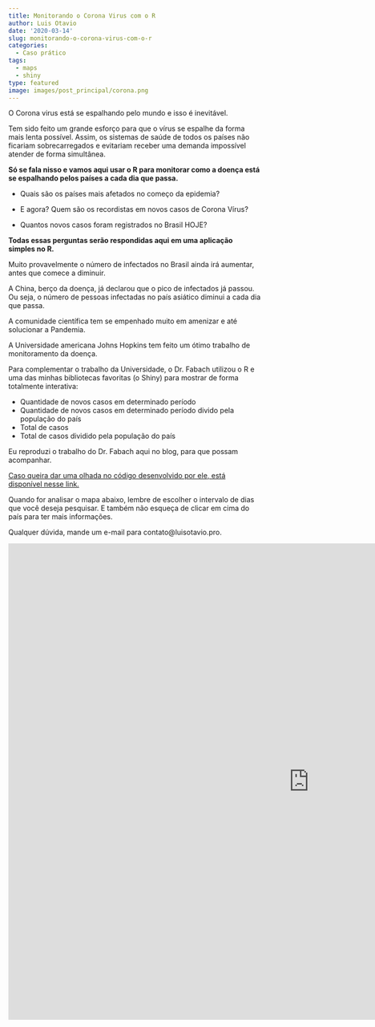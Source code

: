 ```yaml
---
title: Monitorando o Corona Virus com o R
author: Luis Otavio
date: '2020-03-14'
slug: monitorando-o-corona-virus-com-o-r
categories:
  - Caso prático
tags:
  - maps
  - shiny
type: featured
image: images/post_principal/corona.png
---
```


O Corona virus está se espalhando pelo mundo e isso é inevitável.

Tem sido feito um grande esforço para que o vírus se espalhe da forma mais lenta possível. Assim, os sistemas de saúde de todos os países não ficariam sobrecarregados e evitariam receber uma demanda impossível atender de forma simultânea.

**Só se fala nisso e vamos aqui usar o R para monitorar como a doença está se espalhando pelos países a cada dia que passa.**

- Quais são os países mais afetados no começo da epidemia?

- E agora? Quem são os recordistas em novos casos de Corona Vírus?

- Quantos novos casos foram registrados no Brasil HOJE?

**Todas essas perguntas serão respondidas aqui em uma aplicação simples no R.**


Muito provavelmente o número de infectados no Brasil ainda irá aumentar, antes que comece a diminuir.

A China, berço da doença, já declarou que o pico de infectados já passou. Ou seja, o número de pessoas infectadas no país asiático diminui a cada dia que passa.

A comunidade científica tem se empenhado muito em amenizar e até solucionar a Pandemia. 

A Universidade americana Johns Hopkins tem feito um ótimo trabalho de monitoramento da doença.

Para complementar o trabalho da Universidade, o Dr. Fabach utilizou o R e uma das minhas bibliotecas favoritas (o Shiny) para mostrar de forma totalmente interativa:

- Quantidade de novos casos em determinado período
- Quantidade de novos casos em determinado período divido pela população do país
- Total de casos
- Total de casos dividido pela população do país



Eu reproduzi o trabalho do Dr. Fabach aqui no blog, para que possam acompanhar.

[Caso queira dar uma olhada no código desenvolvido por ele, está disponível nesse link.](https://github.com/DrFabach/Corona/blob/master/shiny.r){target="_blank"}

Quando for analisar o mapa abaixo, lembre de escolher o intervalo de dias que você deseja pesquisar. E também não esqueça de clicar em cima do país para ter mais informações.

Qualquer dúvida, mande um e-mail para contato@luisotavio.pro.

<iframe src="https://luisotavio.info/shiny/corona/" width=1200 height=950 frameborder=0"></iframe>

